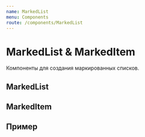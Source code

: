 ```yaml
---
name: MarkedList
menu: Components
route: /components/MarkedList
---
```





<TypoSelect />
<ThemeSelect />

# MarkedList & MarkedItem
Компоненты для создания маркированных списков.

## MarkedList
<Props of={MarkedList} />

## MarkedItem
<Props of={MarkedItem} />

## Пример
<Playground>
    <ThemeBackground>
        <MarkedList>
            <MarkedItem text="Музыка без ограничений" style={{ color: whitePrimary }}>
                <IconDone size="xs" color={accent} />
            </MarkedItem>
            <MarkedItem text="Ежедневные рекомендации" style={{ color: whitePrimary }}>
                <IconDone size="xs" color={accent} />
            </MarkedItem>
            <MarkedItem text="Коллекции и плейлисты" style={{ color: whiteTertiary }}>
                <IconLock size="xs" color={whiteTertiary} />
            </MarkedItem>
            <MarkedItem text="Без рекламы" style={{ color: whiteTertiary }}>
                <IconLock size="xs" color={whiteTertiary} />
            </MarkedItem>
        </MarkedList>
    </ThemeBackground>
</Playground>

